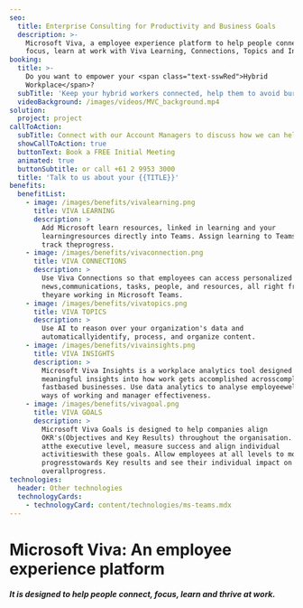 ```yaml
---
seo:
  title: Enterprise Consulting for Productivity and Business Goals
  description: >-
    Microsoft Viva, a employee experience platform to help people connect,
    focus, learn at work with Viva Learning, Connections, Topics and Insights
booking:
  title: >-
    Do you want to empower your <span class="text-sswRed">Hybrid
    Workplace</span>?
  subTitle: 'Keep your hybrid workers connected, help them to avoid burnout!'
  videoBackground: /images/videos/MVC_background.mp4
solution:
  project: project
callToAction:
  subTitle: Connect with our Account Managers to discuss how we can help.
  showCallToAction: true
  buttonText: Book a FREE Initial Meeting
  animated: true
  buttonSubtitle: or call +61 2 9953 3000
  title: 'Talk to us about your {{TITLE}}'
benefits:
  benefitList:
    - image: /images/benefits/vivalearning.png
      title: VIVA LEARNING
      description: >
        Add Microsoft learn resources, linked in learning and your
        learningresources directly into Teams. Assign learning to Teams and
        track theprogress.
    - image: /images/benefits/vivaconnection.png
      title: VIVA CONNECTIONS
      description: >
        Use Viva Connections so that employees can access personalized
        news,communications, tasks, people, and resources, all right from where
        theyare working in Microsoft Teams.
    - image: /images/benefits/vivatopics.png
      title: VIVA TOPICS
      description: >
        Use AI to reason over your organization's data and
        automaticallyidentify, process, and organize content.
    - image: /images/benefits/vivainsights.png
      title: VIVA INSIGHTS
      description: >
        Microsoft Viva Insights is a workplace analytics tool designed tosurface
        meaningful insights into how work gets accomplished acrosscomplex,
        fastbased businesses. Use data analytics to analyse employeewellbeing,
        ways of working and manager effectiveness.
    - image: /images/benefits/vivagoal.png
      title: VIVA GOALS
      description: >
        Microsoft Viva Goals is designed to help companies align
        OKR's(Objectives and Key Results) throughout the organisation. Set goals
        atthe executive level, measure success and align individual
        activitieswith these goals. Allow employees at all levels to monitor the
        progresstowards Key results and see their individual impact on the
        overallprogress.
technologies:
  header: Other technologies
  technologyCards:
    - technologyCard: content/technologies/ms-teams.mdx
---
```


# Microsoft Viva: An employee experience platform

<VideoEmbed url="https://youtu.be/AhXmhJHuhPc" caption="Microsoft Viva - Product Overview" duration="3 mins" />

##### It is designed to help people connect, focus, learn and thrive at work.
